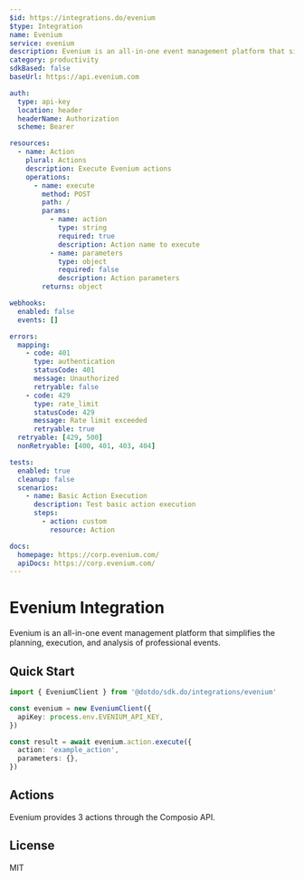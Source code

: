 ```yaml
---
$id: https://integrations.do/evenium
$type: Integration
name: Evenium
service: evenium
description: Evenium is an all-in-one event management platform that simplifies the planning, execution, and analysis of professional events.
category: productivity
sdkBased: false
baseUrl: https://api.evenium.com

auth:
  type: api-key
  location: header
  headerName: Authorization
  scheme: Bearer

resources:
  - name: Action
    plural: Actions
    description: Execute Evenium actions
    operations:
      - name: execute
        method: POST
        path: /
        params:
          - name: action
            type: string
            required: true
            description: Action name to execute
          - name: parameters
            type: object
            required: false
            description: Action parameters
        returns: object

webhooks:
  enabled: false
  events: []

errors:
  mapping:
    - code: 401
      type: authentication
      statusCode: 401
      message: Unauthorized
      retryable: false
    - code: 429
      type: rate_limit
      statusCode: 429
      message: Rate limit exceeded
      retryable: true
  retryable: [429, 500]
  nonRetryable: [400, 401, 403, 404]

tests:
  enabled: true
  cleanup: false
  scenarios:
    - name: Basic Action Execution
      description: Test basic action execution
      steps:
        - action: custom
          resource: Action

docs:
  homepage: https://corp.evenium.com/
  apiDocs: https://corp.evenium.com/
---
```


# Evenium Integration

Evenium is an all-in-one event management platform that simplifies the planning, execution, and analysis of professional events.

## Quick Start

```typescript
import { EveniumClient } from '@dotdo/sdk.do/integrations/evenium'

const evenium = new EveniumClient({
  apiKey: process.env.EVENIUM_API_KEY,
})

const result = await evenium.action.execute({
  action: 'example_action',
  parameters: {},
})
```

## Actions

Evenium provides 3 actions through the Composio API.

## License

MIT
